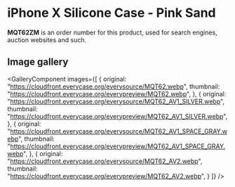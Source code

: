 
# iPhone X Silicone Case - Pink Sand

<Callout type='info' emoji='👉🏻'>**MQT62ZM** is an order number for this product, used for search engines, auction websites and such.</Callout>

## Image gallery

<GalleryComponent
    images={[
      {
        original: "https://cloudfront.everycase.org/everysource/MQT62.webp",
        thumbnail: "https://cloudfront.everycase.org/everypreview/MQT62.webp",
      },
      {
        original: "https://cloudfront.everycase.org/everysource/MQT62_AV1_SILVER.webp",
        thumbnail: "https://cloudfront.everycase.org/everypreview/MQT62_AV1_SILVER.webp",
      },
      {
        original: "https://cloudfront.everycase.org/everysource/MQT62_AV1_SPACE_GRAY.webp",
        thumbnail: "https://cloudfront.everycase.org/everypreview/MQT62_AV1_SPACE_GRAY.webp",
      },
      {
        original: "https://cloudfront.everycase.org/everysource/MQT62_AV2.webp",
        thumbnail: "https://cloudfront.everycase.org/everypreview/MQT62_AV2.webp",
      }
    ]}
  />
